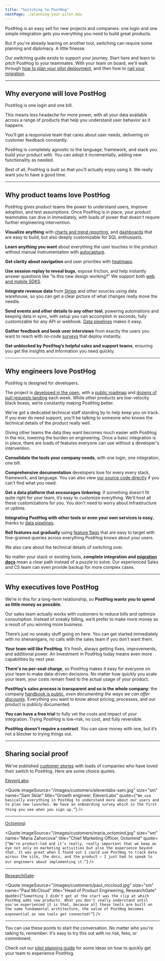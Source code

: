 ```yaml
---
title: "Switching to PostHog"
nextPage: ./planning-your-pilot.mdx
---
```


PostHog is an easy sell for new projects and companies: one login and one simple integration gets you everything you need to build great products.

But if you're already leaning on another tool, switching can require some planning and diplomacy. A little finesse. 

Our switching guide exists to support your journey. Start here and learn to pitch PostHog to your teammates. With your team on board, we'll walk through [how to plan your pilot deployment](/docs/new-to-posthog/switch-guide/planning-your-pilot), and then how to [nail your migration](/docs/new-to-posthog/switch-guide/migration-planning).

***

## Why everyone will love PostHog

PostHog is one login and one bill.

This means less headache for more power, with all your data available across a range of products that help you understand user behavior as it happens.

You'll get a responsive team that cares about user needs, delivering on customer feedback constantly.

PostHog is completely agnostic to the language, framework, and stack you build your product with. You can adopt it incrementally, adding new functionality as needed.

Best of all, PostHog is built so that you’ll actually enjoy using it. We really want you to have a good time.

***

## Why product teams love PostHog

PostHog gives product teams the power to understand users, improve adoption, and test assumptions. Once PostHog is in place, your product teammates can dive in immediately, with loads of power that doesn't require further engineering intervention.

**Visualize anything** with [charts and trend reporting](docs/product-analytics/insights), and [dashboards](/docs/product-analytics/dashboards) that are easy to build, but also deeply customizable for SQL enthusiasts.

**Learn anything you want** about everything the user touches in the product without manual instrumentation with [autocapture](/docs/product-analytics/autocapture).

**Get clarity about navigation** and user priorities with [heatmaps](/docs/toolbar/heatmaps).

**Use session replay to reveal bugs**, expose friction, and help instantly answer questions like “is this new design working?” We support both [web and mobile SDKS](/docs/session-replay/installation).

**Integrate revenue data** from [Stripe](/docs/cdp/sources/stripe) and other sources using data warehouse, so you can get a clear picture of what changes really move the needle.

**Send events and other details to any other tool**, powering automations and keeping data in sync, with setup you can accomplish in seconds, fully customizable for any API or webhook. [Data pipelines](/docs/cdp) makes it easy.

**Gather feedback and book user interviews** from exactly the users you want to reach with no-code [surveys](/docs/surveys/creating-surveys) that deploy instantly.

**Get unblocked by PostHog’s helpful sales and support teams**, ensuring you get the insights and information you need quickly.

***

## Why engineers love PostHog

PostHog is designed for developers.

The project is [developed in the open](https://github.com/PostHog/posthog), with a [public roadmap](/roadmap) and [dozens of pull requests landing](https://github.com/PostHog/posthog/pulls?q=is%3Apr+is%3Aclosed) each week. While other products are low-velocity black boxes, we’re constantly making PostHog better.

 We’ve got a dedicated technical staff standing by to help keep you on track. If you ever do need support, you’ll be talking to someone who knows the technical details of the product really well.

Giving other teams the data they want becomes much easier with PostHog in the mix, lowering the burden on engineering. Once a basic integration is in place, there are loads of features everyone can use without a developer's intervention.

**Consolidate the tools your company needs**, with one login, one integration, one bill.

**Comprehensive documentation** developers love for every every stack, framework, and language. You can also view [our source code directly](http://github.com/postHog/) if you can't find what you need. 

**Get a data platform that encourages tinkering**: if something doesn’t fit quite right for your team, it’s easy to customize everything. We'll host all these customizations for you. You don't need to worry about infrastructure or uptime.

**Integrating PostHog with other tools or even your own services is easy**, thanks to [data pipelines](/docs/cdp).

**Roll features out gradually** using [feature flags](/docs/feature-flags/creating-feature-flags) that are easy to target with fine-grained queries across everything PostHog knows about your users.

We also care about the technical details of switching over. 

No matter your stack or existing tools, **complete integration and [migration docs](/docs/migration)** mean a clear path instead of a puzzle to solve. Our experienced Sales and CS team can even provide backup for more complex cases.

***

## Why executives love PostHog

We’re in this for a long-term relationship, so **PostHog wants you to spend as little money as possible**. 

Our sales team actually works with customers to reduce bills and optimize consumption. Instead of sneaky billing, we’d prefer to make more money as a result of you winning more business.

There’s just no sneaky stuff going on here. You can get started immediately with no shenanigans, no calls with the sales team if you don't want them.

**Your team will like PostHog**. It’s fresh, always getting fixes, improvements, and additional power. An investment in PostHog today means even more capabilities by next year.

**There's no per-seat charge**, so PostHog makes it easy for everyone on your team to make data-driven decisions. No matter how quickly you scale your team, your costs remain fixed to the actual usage of your product. 

**PostHog’s sales process is transparent and so is the whole company**: the company [handbook is public](/handbook), *even documenting the ways we can offer [discounts](/handbook/growth/sales/billing#coupons-and-discounts)*. Everything you want to know about pricing, processes, and our product is publicly documented.

**You can have a free trial** to fully vet the costs and impact of your integration. Trying PostHog is low-risk, no cost, and fully reversible.

**PostHog doesn’t require a contract**. You can save money with one, but it’s not a blocker to trying things out.

***

## Sharing social proof

We’ve published [customer stories](/customers) with loads of companies who have loved their switch to PostHog. Here are some choice quotes.

[ElevenLabs](/customers/elevenlabs):

<Quote
    imageSource="/images/customers/elevenlabs-sam.jpg"
    size="sm"
    name="Sam Sklar"
    title="Growth engineer, ElevenLabs"
    quote={`“We use basically everything in PostHog to understand more about our users and to plan new launches. We have an onboarding survey which is the first thing you see when you sign up.”`}
/>

***

[Octomind](/customers/octomind):

<Quote
    imageSource="/images/customers/maria_octomind.jpg"
    size="sm"
    name="Maria Zahorcova"
    title="Chief Marketing Officer, Octomind"
    quote={`“We’re product-led and it’s really, really important that we keep an eye not only on marketing activities but also the experience beyond that. It was great when I found out I could use PostHog to track data across the site, the docs, and the product — I just had to speak to our engineers about implementing it.”`}
/>

***

[ResearchGate](/customers/researchgate):

<Quote
    imageSource="/images/customers/paul_mccloud.jpg"
    size="sm"
    name="Paul McCloud"
    title="Head of Product Engineering, ResearchGate"
    quote={`“Something I didn't get at the start was the clip at which PostHog adds new products. What you don't really understand until you've experienced it is that, because all these tools are built on the same fundamental architecture, the value of PostHog becomes exponential as new tools get connected!”`}
/>

***

You can use these points to start the conversation. No matter who you're talking to, remember: it's easy to try this out with no risk, fees, or commitment.

Check out our [pilot planning guide](/docs/new-to-posthog/switch-guide/pilot-planning) for some ideas on how to quickly get your team to experience PostHog.